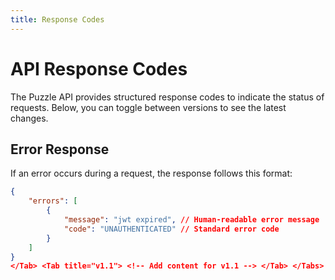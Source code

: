 ```yaml
---
title: Response Codes
---
```



# API Response Codes

<LiveSnippet />

The Puzzle API provides structured response codes to indicate the status of requests. Below, you can toggle between versions to see the latest changes.

<Tabs>

<Tab title="v1.0">

## Error Response

If an error occurs during a request, the response follows this format:

```json
{
    "errors": [
        {
            "message": "jwt expired", // Human-readable error message
            "code": "UNAUTHENTICATED" // Standard error code
        }
    ]
}
</Tab> <Tab title="v1.1"> <!-- Add content for v1.1 --> </Tab> </Tabs> ```